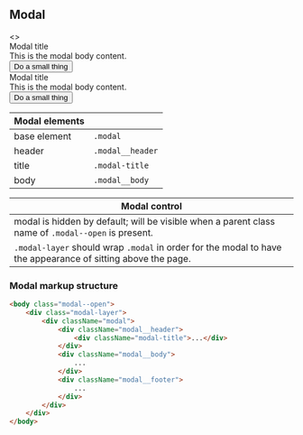 
<Meta title="Legacy/Modals" />

## Modal

<Preview>
  <Story name="Modal">
    <>
      <ColorSchemeWrapper scheme="light">
        <div className="modal--open">
          <div className="modal-layer" style={{position: "relative", background: "none", padding: "2rem"}}>
            <div className="modal" style={{marginTop: 0}}>
              <div className="modal__header">
                <div className="modal-title">Modal title</div>
              </div>
              <div className="modal__body">
                This is the modal body content.
              </div>
              <div className="modal__footer">
                <div style={{textAlign: "right"}}>
                  <button className="compact-btn btn">Do a small thing</button>
                </div>
              </div>
            </div>
          </div>
        </div>
      </ColorSchemeWrapper>
      <ColorSchemeWrapper scheme="dark">
        <div className="modal--open">
          <div className="modal-layer" style={{position: "relative", background: "none", padding: "2rem"}}>
            <div className="modal" style={{marginTop: 0}}>
              <div className="modal__header">
                <div className="modal-title">Modal title</div>
              </div>
              <div className="modal__body">
                This is the modal body content.
              </div>
              <div className="modal__footer">
                <div style={{textAlign: "right"}}>
                  <button className="compact-btn btn">Do a small thing</button>
                </div>
              </div>
            </div>
          </div>
        </div>
      </ColorSchemeWrapper>
    </>
  </Story>
</Preview>

| Modal elements |  |
| ---- | ---- |
| base element | <code>.modal</code> |
| header | <code>.modal__header</code> |
| title | <code>.modal-title</code> |
| body | <code>.modal__body</code> |

| Modal control |
| ---- |
| modal is hidden by default; will be visible when a parent class name of <code>.modal--open</code> is present. |
| <code>.modal-layer</code> should wrap <code>.modal</code> in order for the modal to have the appearance of sitting above the page. |

### Modal markup structure
```html
<body class="modal--open">
    <div class="modal-layer">
        <div className="modal">
            <div className="modal__header">
                <div className="modal-title">...</div>
            </div>
            <div className="modal__body">
                ...
            </div>
            <div className="modal__footer">
                ...
            </div>
        </div>
    </div>
</body>
```